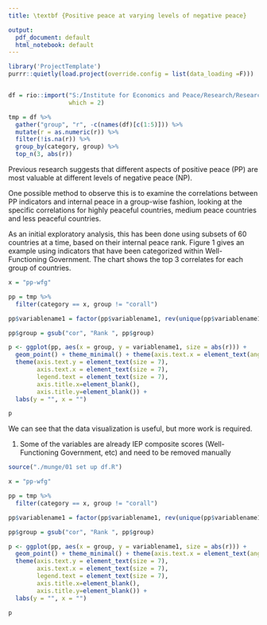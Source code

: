 ```yaml
---
title: \textbf {Positive peace at varying levels of negative peace}

output:
  pdf_document: default
  html_notebook: default
---
```



```r

library('ProjectTemplate')
purrr::quietly(load.project(override.config = list(data_loading =F)))


df = rio::import("S:/Institute for Economics and Peace/Research/Research Briefs/Positive Peace/Positive Peace Systems/Correlations/results-correlations-2018-internalpeace.xlsx",
                 which = 2)

tmp = df %>% 
  gather("group", "r", -c(names(df)[c(1:5)])) %>%
  mutate(r = as.numeric(r)) %>% 
  filter(!is.na(r)) %>% 
  group_by(category, group) %>%
  top_n(3, abs(r))


```


Previous research suggests that different aspects of positive peace (PP) are most valuable at different levels of negative peace (NP).

One possible method to observe this is to examine the correlations between PP indicators and internal peace in a group-wise fashion, looking at the specific correlations for highly peaceful countries, medium peace countries and less peaceful countries. 

As an initial exploratory analysis, this has been done using subsets of 60 countries at a time, based on their internal peace rank. Figure 1 gives an example using indicators that have been categorized within Well-Functioning Government. The chart shows the top 3 correlates for each group of countries.

```r
x = "pp-wfg"

pp = tmp %>% 
  filter(category == x, group != "corall")

pp$variablename1 = factor(pp$variablename1, rev(unique(pp$variablename1)), ordered = T)

pp$group = gsub("cor", "Rank ", pp$group)

p <- ggplot(pp, aes(x = group, y = variablename1, size = abs(r))) +
  geom_point() + theme_minimal() + theme(axis.text.x = element_text(angle = 45, hjust = 1)) +
  theme(axis.text.y = element_text(size = 7),
        axis.text.x = element_text(size = 7),
        legend.text = element_text(size = 7),
        axis.title.x=element_blank(),
        axis.title.y=element_blank()) +
  labs(y = "", x = "")

p 

```


We can see that the data visualization is useful, but more work is required. 

1. Some of the variables are already IEP composite scores (Well-Functioning Government, etc) and need to be removed manually


```r

source("./munge/01 set up df.R")

x = "pp-wfg"

pp = tmp %>% 
  filter(category == x, group != "corall")

pp$variablename1 = factor(pp$variablename1, rev(unique(pp$variablename1)), ordered = T)

pp$group = gsub("cor", "Rank ", pp$group)

p <- ggplot(pp, aes(x = group, y = variablename1, size = abs(r))) +
  geom_point() + theme_minimal() + theme(axis.text.x = element_text(angle = 45, hjust = 1)) +
  theme(axis.text.y = element_text(size = 7),
        axis.text.x = element_text(size = 7),
        legend.text = element_text(size = 7),
        axis.title.x=element_blank(),
        axis.title.y=element_blank()) +
  labs(y = "", x = "")

p 

```




